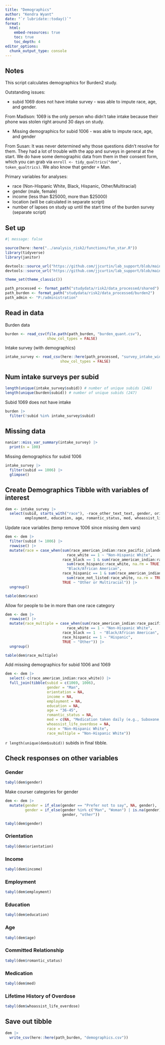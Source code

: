 ```yaml
---
title: "Demographics" 
author: "Kendra Wyant"
date: "`r lubridate::today()`"
format: 
  html: 
    embed-resources: true
    toc: true 
    toc_depth: 4
editor_options: 
  chunk_output_type: console
---   
```


## Notes

This script calculates demographics for Burden2 study.

Outstanding issues:

- subid 1069 does not have intake survey - was able to impute race, age, and gender.   

From Madison: 1069 is the only person who didn't take intake because their phone was stolen right around 30 days on study.   

- Missing demographics for subid 1006 - was able to impute race, age, and gender 

From Susan: It was never determined why those questions didn't resolve for them. They had a lot of trouble with the app and surveys in general at the start. We do have some demographic data from them in their consent form, which you can grab via `enroll <- tidy_qualtrics("dem", token_qualtrics)`. We also know that gender = Man.

Primary variables for analyses:    

- race (Non-Hispanic White, Black, Hispanic, Other/Multiracial)
- gender (male, female)
- income (less than \$25000, more than \$25000)
- location (will be calculated in separate script)
- number of lapses on study up until the start time of the burden survey (separate script)

## Set up
```r
#| message: false

source(here::here("../analysis_risk2/functions/fun_star.R"))
library(tidyverse) 
library(janitor)

devtools::source_url("https://github.com/jjcurtin/lab_support/blob/main/format_path.R?raw=true")
devtools::source_url("https://github.com/jjcurtin/lab_support/blob/main/print_kbl.R?raw=true")

theme_set(theme_classic())

path_processed <- format_path("studydata/risk2/data_processed/shared")
path_burden <- format_path("studydata/risk2/data_processed/burden2")
path_admin <- "P:/administration"
```

## Read in data

Burden data
```r
burden <- read_csv(file.path(path_burden, "burden_quant.csv"),
                   show_col_types = FALSE)
```

Intake survey (with demographics)
```r
intake_survey <- read_csv(here::here(path_processed, "survey_intake_wide.csv"),
                         show_col_types = FALSE) 
```



## Num intake surveys per subid
```r
length(unique(intake_survey$subid)) # number of unique subids (246)
length(unique(burden$subid)) # number of unique subids (247)
```

Subid 1069 does not have intake
```r
burden |> 
  filter(!subid %in% intake_survey$subid)
```


## Missing data
```r
naniar::miss_var_summary(intake_survey) |> 
  print(n = 100)
```

Missing demographics for subid 1006 
```r
intake_survey |> 
  filter(subid == 1006) |> 
  glimpse()
```


## Create Demographics Tibble with variables of interest
```r
dem <- intake_survey |> 
  select(subid, starts_with("race"), -race_other_text_text, gender, orientation, income, 
         employment, education, age, romantic_status, med, whoassist_life_overdose)
```

Update race variables (temp remove 1006 since missing dem vars)   
```r
dem <- dem |> 
  filter(subid != 1006) |>
  rowwise() |> 
  mutate(race = case_when(sum(race_american_indian:race_pacific_islander, na.rm = TRUE) == 0 &
                            race_white == 1 ~ "Non-Hispanic White",
                          race_black == 1 & sum(race_american_indian:race_asian, na.rm = TRUE) == 0 &
                            sum(race_hispanic:race_white, na.rm = TRUE) == 0 ~ 
                            "Black/African American",
                          race_hispanic == 1 & sum(race_american_indian:race_black, na.rm = TRUE) == 0 &
                            sum(race_not_listed:race_white, na.rm = TRUE) == 0 ~ "Hispanic",
                          TRUE ~ "Other or Multiracial")) |> 
  ungroup()

table(dem$race)
```

Allow for people to be in more than one race category
```r
dem <- dem |> 
  rowwise() |> 
  mutate(race_multiple = case_when(sum(race_american_indian:race_pacific_islander, na.rm = TRUE) == 0 &
                            race_white == 1 ~ "Non-Hispanic White",
                          race_black == 1  ~ "Black/African American",
                          race_hispanic == 1 ~ "Hispanic",
                          TRUE ~ "Other")) |> 
  ungroup()

table(dem$race_multiple)
```



Add missing demographics for subid 1006 and 1069 

```r
dem <- dem |> 
  select(-c(race_american_indian:race_white)) |> 
  full_join(tibble(subid = c(1069, 1006),
                   gender = "Man", 
                   orientation = NA, 
                   income = NA, 
                   employment = NA,
                   education = NA, 
                   age = "36-45", 
                   romantic_status = NA, 
                   med = c(NA, "Medication taken daily (e.g., Suboxone, Methadone) and medication taken monthly (e.g., Vivitrol)"), 
                   whoassist_life_overdose = NA,
                   race = "Non-Hispanic White",
                   race_multiple = "Non-Hispanic White")) 
```

`r length(unique(dem$subid))` subids in final tibble.





## Check responses on other variables

### Gender

```r
tabyl(dem$gender) 
```

Make courser categories for gender

```r
dem <- dem |> 
  mutate(gender = if_else(gender == "Prefer not to say", NA, gender),
         gender = if_else(gender %in% c("Man", "Woman") | is.na(gender), 
                          gender, "other"))

tabyl(dem$gender)
```

### Orientation

```r
tabyl(dem$orientation) 
```

### Income

```r
tabyl(dem$income) 
```

### Employment

```r
tabyl(dem$employment) 
```

### Education

```r
tabyl(dem$education) 
```

### Age

```r
tabyl(dem$age) 
```

### Committed Relationship

```r
tabyl(dem$romantic_status) 
```


### Medication

```r
tabyl(dem$med) 
```

### Lifetime History of Overdose

```r
tabyl(dem$whoassist_life_overdose) 
```




## Save out tibble

```r
dem |> 
  write_csv(here::here(path_burden, "demographics.csv"))
```





